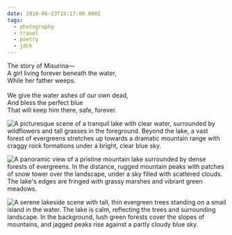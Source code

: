 ```yaml
---
date: 2018-06-23T15:17:00.000Z
tags:
  - photography
  - travel
  - poetry
  - jdch
---
```

The story of Misurina—<br/>
A girl living forever beneath the water,<br/>
While her father weeps.<br/><br/>
We give the water ashes of our own dead,<br/>
And bless the perfect blue<br/>
That will keep him there, safe, forever.<br/>

![A picturesque scene of a tranquil lake with clear water, surrounded by wildflowers and tall grasses in the foreground. Beyond the lake, a vast forest of evergreens stretches up towards a dramatic mountain range with craggy rock formations under a bright, clear blue sky.](/assets/photos/20180623-IMG_1275.jpg)

![A panoramic view of a pristine mountain lake surrounded by dense forests of evergreens. In the distance, rugged mountain peaks with patches of snow tower over the landscape, under a sky filled with scattered clouds. The lake's edges are fringed with grassy marshes and vibrant green meadows.](/assets/photos/20180623-IMG_1301.jpg)

![A serene lakeside scene with tall, thin evergreen trees standing on a small island in the water. The lake is calm, reflecting the trees and surrounding landscape. In the background, lush green forests cover the slopes of mountains, and jagged peaks rise against a partly cloudy blue sky.](/assets/photos/20180623-IMG_1315.jpg)